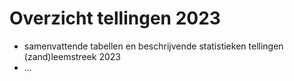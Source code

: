 # Overzicht tellingen 2023 {#resultaten-2023}

-   samenvattende tabellen en beschrijvende statistieken tellingen (zand)leemstreek 2023
-   ...
